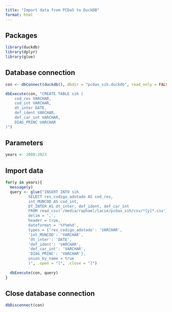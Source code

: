 ```yaml
---
title: "Import data from PCDaS to DuckDB"
format: html
---
```


## Packages


```r
library(duckdb)
library(dplyr)
library(glue)
```

## Database connection

```r
con <- dbConnect(duckdb(), dbdir = "pcdas_sih.duckdb", read_only = FALSE)

dbExecute(con, "CREATE TABLE sih (
    cod_res VARCHAR,
    cod_int VARCHAR,
    dt_inter DATE,
    def_ident VARCHAR,
    def_car_int VARCHAR,
    DIAG_PRINC VARCHAR
)")
```

## Parameters


```r
years <- 2008:2023
```

## Import data


```r
for(y in years){
  message(y)
  query <- glue("INSERT INTO sih 
          SELECT res_codigo_adotado AS cod_res, 
          int_MUNCOD AS cod_int, 
          DT_INTER AS dt_inter, def_ident, def_car_int 
          FROM read_csv('/media/raphael/lacie/pcdas_sih/csv/*[y]*.csv',
          delim = ',',
          header = true,
          dateformat = '%Y%m%d',
          types = {'res_codigo_adotado': 'VARCHAR',
          'int_MUNCOD': 'VARCHAR',
          'dt_inter': 'DATE',
          'def_ident': 'VARCHAR',
          'def_car_int': 'VARCHAR',
          'DIAG_PRINC': 'VARCHAR'},
          union_by_name = true
          )", .open = "[", .close = "]")
  
  dbExecute(con, query)
}
```

## Close database connection


```r
dbDisconnect(con)
```